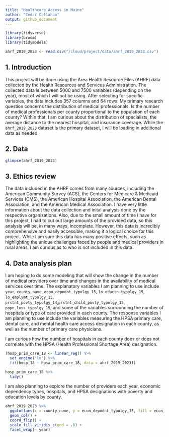 ```yaml
---
title: "Healthcare Access in Maine"
author: "Cedar Callahan"
output: github_document
---
```


```r
library(tidyverse)
library(broom)
library(tidymodels)
```

```r
ahrf_2019_2023 <- read.csv("/cloud/project/data/ahrf_2019_2023.csv")
```


## 1. Introduction

This project will be done using the Area Health Resource Files (AHRF) data collected by the Health Resources and Services Administration. The collected data is between 5000 and 7500 variables (depending on the year), most of which I will not be using. After selecting for specific variables, the data includes 357 columns and 64 rows. My primary research question concerns the distribution of medical professionals. Is the number of medical professionals per county proportional to the population of each county? Within that, I am curious about the distribution of specialists, the average distance to the nearest hospital, and insurance coverage. While the `ahrf_2019_2023` dataset is the primary dataset, I will be loading in additional data as needed. 

## 2. Data

```r
glimpse(ahrf_2019_2023)
```

## 3. Ethics review

The data included in the AHRF comes from many sources, including the American Community Survey (ACS), the Centers for Medicare & Medicaid Services (CMS), the American Hospital Association, the American Dental Association, and the American Medical Association. I have very little information about the data collection and inital analysis done by the respective organizations. Also, due to the small amount of time I have for this project, I had to cut out large amounts of the provided data, so this analysis will be, in many ways, incomplete. However, this data is incredibly comprehensive and easily accessible, making it a logical choice for this project. While I am sure this data has many positive effects, such as highlighting the unique challenges faced by people and medical providers in rural areas, I am curious as to who is not included in this data. 

## 4. Data analysis plan

I am hoping to do some modeling that will show the change in the number of medical providers over time and changes in the availability of medical services over time. The explanatory variables I am planning to use include `year`, `county_name`, `econ_depndnt_typolgy_15`, `lo_eductn_typolgy_15`, `lo_emplymt_typolgy_15`, `prstnt_povty_typolgy_14`,`prstnt_child_povty_typolgy_15`, `popn_loss_typolgy_15`, and some of the variables surrounding the number of hospitals or type of care provided in each county. The response variables I am planning to use include the variables measuring the HPSA primary care, dental care, and mental health care access designation in each county, as well as the number of primary care physicians. 

I am curious how the number of hospitals in each county does or does not correlate with the HPSA (Health Professional Shortage Area) designation. 
```r
(hosp_prim_care_18 <- linear_reg() %>% 
  set_engine("lm") %>% 
  fit(hosp_18 ~ hpsa_prim_care_18, data = ahrf_2019_2023))

hosp_prim_care_18 %>% 
  tidy()
```

I am also planning to explore the number of providers each year, economic dependency types, hospitals, and HPSA designations with poverty and education levels by county. 

```r
ahrf_2019_2023 %>% 
  ggplot(aes(x = county_name, y = econ_depndnt_typolgy_15, fill = econ_depndnt_typolgy_15)) + 
  geom_col() +
  coord_flip() +
  scale_fill_viridis_c(end = .8) +
  facet_wrap(~ year)
```


